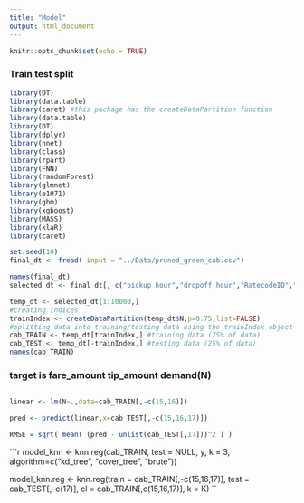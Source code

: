 ```yaml
---
title: "Model"
output: html_document
---
```


```r
knitr::opts_chunk$set(echo = TRUE)
```


### Train test split

```r
library(DT)
library(data.table)
library(caret) #this package has the createDataPartition function
library(data.table)
library(DT)
library(dplyr)
library(nnet)
library(class)
library(rpart)
library(FNN)
library(randomForest)
library(glmnet)
library(e1071)
library(gbm)
library(xgboost)
library(MASS)
library(klaR)
library(caret)
```

```r
set.seed(10)
final_dt <- fread( input = "../Data/pruned_green_cab.csv")
```


```r
names(final_dt)
selected_dt <- final_dt[, c("pickup_hour","dropoff_hour","RatecodeID","PULocationID","DOLocationID","passenger_count","trip_distance","extra","mta_tax","tolls_amount","improvement_surcharge", "payment_type","trip_type","weekday","fare_amount","tip_amount","N" ) ]
```

```r
temp_dt <- selected_dt[1:10000,]
#creating indices
trainIndex <- createDataPartition(temp_dt$N,p=0.75,list=FALSE)
#splitting data into training/testing data using the trainIndex object
cab_TRAIN <- temp_dt[trainIndex,] #training data (75% of data) 
cab_TEST <- temp_dt[-trainIndex,] #testing data (25% of data)
names(cab_TRAIN)
```

### target is fare_amount tip_amount demand(N)

```r

```

```r
linear <- lm(N~.,data=cab_TRAIN[,-c(15,16)])

pred <- predict(linear,x=cab_TEST[,-c(15,16,17)])

RMSE = sqrt( mean( (pred - unlist(cab_TEST[,17]))^2 ) )
```

```r
model_knn <- knn.reg(cab_TRAIN, test = NULL, y, k = 3, algorithm=c("kd_tree",
        "cover_tree", "brute"))

model_knn.reg <- knn.reg(train = cab_TRAIN[,-c(15,16,17)],
                      test = cab_TEST[,-c(17)],
                      cl = cab_TRAIN[,c(15,16,17)],
                      k = K)
``

